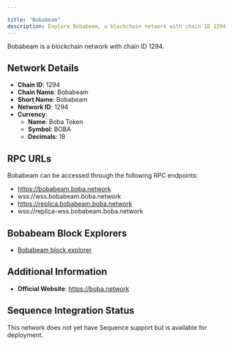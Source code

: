 ```yaml
---

title: "Bobabeam"
description: Explore Bobabeam, a blockchain network with chain ID 1294. Learn about its native currency, Boba Token, and how to interact with the network.
---
```




Bobabeam is a blockchain network with chain ID 1294.

## Network Details

- **Chain ID**: 1294
- **Chain Name**: Bobabeam
- **Short Name**: Bobabeam
- **Network ID**: 1294
- **Currency**: 
  - **Name**: Boba Token
  - **Symbol**: BOBA
  - **Decimals**: 18

## RPC URLs

Bobabeam can be accessed through the following RPC endpoints:

- https://bobabeam.boba.network
- wss://wss.bobabeam.boba.network
- https://replica.bobabeam.boba.network
- wss://replica-wss.bobabeam.boba.network

## Bobabeam Block Explorers

- [Bobabeam block explorer](https://blockexplorer.bobabeam.boba.network)

## Additional Information

- **Official Website**: https://boba.network

## Sequence Integration Status

This network does not yet have Sequence support but is available for deployment.
